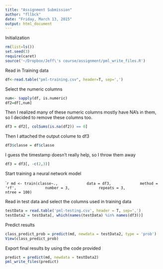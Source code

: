 ```yaml
---
title: "Assignment Submission"
author: "fllbck"
date: "Friday, March 13, 2015"
output: html_document
---
```


Initialization

```r
rm(list=ls())
set.seed(3)
require(caret)
source('~/Dropbox/Jeff\'s course/assignment/pml_write_files.R')
```

Read in Training data

```r
df<-read.table("pml-training.csv", header=T, sep=',')
```

Select the numeric columns
```r
num<- sapply(df, is.numeric)
df2=df[,num]
```
Then I realized many of these numeric columns mostly have NA's in them, so I decided to remove these columns too.

```r
df3 = df2[, colSums(is.na(df2)) == 0]
```
Then I attached the output colume to df3
```r
df3$classe = df$classe
```
I guess the timestamp doesn't really help, so I throw them away
```r
df3 = df3[, -c(2,3)]
```

Start training a neural network model

````r
md <- train(classe~.,
            data = df3,
            method = 'rf',
            number = 3,
            repeats = 3,
            ntree = 100)
```

Read in test data and select the columns used in training data
```r
testData = read.table('pml-testing.csv', header = T, sep=',')
testData2 = testData[, which(names(testData) %in% names(df3))]
```
Predict results
```r
class_predict_prob = predict(md, newdata = testData2, type = 'prob')
View(class_predict_prob)
```
Export final results by using the code provided 
```r
predict = predict(md, newdata = testData2)
pml_write_files(predict)
```


